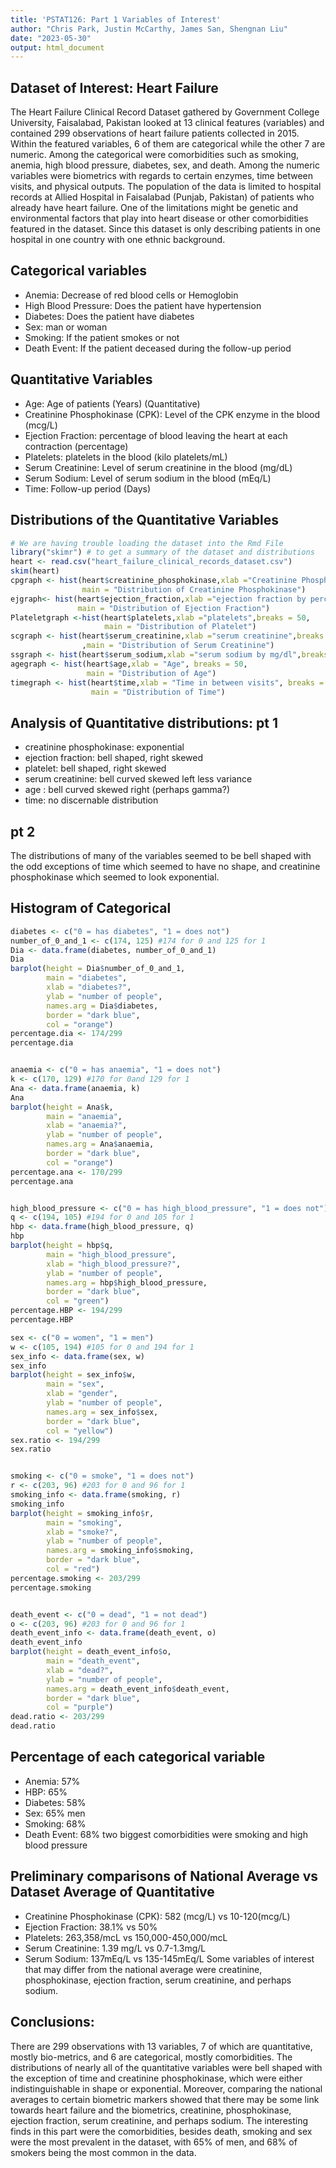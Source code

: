 ```yaml
---
title: 'PSTAT126: Part 1 Variables of Interest'
author: "Chris Park, Justin McCarthy, James San, Shengnan Liu"
date: "2023-05-30"
output: html_document
---
```


## Dataset of Interest: Heart Failure
The Heart Failure Clinical Record Dataset gathered by Government College University, Faisalabad, Pakistan looked at 13 clinical features (variables) and contained 299 observations of heart failure patients collected in 2015. Within the featured variables, 6 of them are categorical while the other 7 are numeric. Among the categorical were comorbidities such as smoking, anemia, high blood pressure, diabetes, sex, and death. Among the numeric variables were biometrics with regards to certain enzymes, time between visits, and physical outputs.
The population of the data is limited to hospital records at Allied Hospital in Faisalabad (Punjab, Pakistan) of patients who already have heart failure. One of the limitations might be genetic and environmental factors that play into heart disease or other comorbidities featured in the dataset. Since this dataset is only describing patients in one hospital in one country with one ethnic background.

## Categorical variables
+ Anemia: Decrease of red blood cells or Hemoglobin
+ High Blood Pressure: Does the patient have hypertension 
+ Diabetes: Does the patient have diabetes
+ Sex: man or woman
+ Smoking: If the patient smokes or not
+ Death Event: If the patient deceased during the follow-up period

## Quantitative Variables
+ Age: Age of patients (Years) (Quantitative)
+ Creatinine Phosphokinase (CPK): Level of the CPK enzyme in the blood (mcg/L)
+ Ejection Fraction: percentage of blood leaving the heart at each contraction (percentage)
+ Platelets: platelets in the blood (kilo platelets/mL)
+ Serum Creatinine: Level of serum creatinine in the blood (mg/dL)
+ Serum Sodium: Level of serum sodium in the blood (mEq/L)
+ Time: Follow-up period (Days)

## Distributions of the Quantitative Variables
```r
# We are having trouble loading the dataset into the Rmd File
library("skimr") # to get a summary of the dataset and distributions
heart <- read.csv("heart_failure_clinical_records_dataset.csv")
skim(heart)
cpgraph <- hist(heart$creatinine_phosphokinase,xlab ="Creatinine Phosphokinase",breaks = 30,
                main = "Distribution of Creatinine Phosphokinase")
ejgraph<- hist(heart$ejection_fraction,xlab ="ejection fraction by percentage",breaks = 20,
               main = "Distribution of Ejection Fraction")
Plateletgraph <-hist(heart$platelets,xlab ="platelets",breaks = 50,
                     main = "Distribution of Platelet")
scgraph <- hist(heart$serum_creatinine,xlab ="serum creatinine",breaks = 100
                ,main = "Distribution of Serum Creatinine")
ssgraph <- hist(heart$serum_sodium,xlab ="serum sodium by mg/dl",breaks=20,main = "Distribution of Serum Sodium")
agegraph <- hist(heart$age,xlab = "Age", breaks = 50, 
                 main = "Distribution of Age")
timegraph <- hist(heart$time,xlab = "Time in between visits", breaks = 50, 
                  main = "Distribution of Time")
```

## Analysis of Quantitative distributions: pt 1
+ creatinine phosphokinase: exponential
+ ejection fraction: bell shaped, right skewed 
+ platelet: bell shaped, right skewed
+ serum creatinine: bell curved skewed left less variance 
+ age : bell curved skewed right (perhaps gamma?)
+ time: no discernable distribution

## pt 2
The distributions of many of the variables seemed to be bell shaped with the odd exceptions of time which seemed to have no shape, and creatinine phosphokinase which seemed to look exponential.

## Histogram of Categorical
```r
diabetes <- c("0 = has diabetes", "1 = does not")
number_of_0_and_1 <- c(174, 125) #174 for 0 and 125 for 1
Dia <- data.frame(diabetes, number_of_0_and_1)
Dia
barplot(height = Dia$number_of_0_and_1,
        main = "diabetes", 
        xlab = "diabetes?", 
        ylab = "number of people", 
        names.arg = Dia$diabetes,
        border = "dark blue", 
        col = "orange")
percentage.dia <- 174/299
percentage.dia


anaemia <- c("0 = has anaemia", "1 = does not")
k <- c(170, 129) #170 for 0and 129 for 1
Ana <- data.frame(anaemia, k)
Ana
barplot(height = Ana$k,
        main = "anaemia", 
        xlab = "anaemia?", 
        ylab = "number of people", 
        names.arg = Ana$anaemia,
        border = "dark blue", 
        col = "orange")
percentage.ana <- 170/299
percentage.ana


high_blood_pressure <- c("0 = has high_blood_pressure", "1 = does not")
q <- c(194, 105) #194 for 0 and 105 for 1
hbp <- data.frame(high_blood_pressure, q)
hbp
barplot(height = hbp$q,
        main = "high_blood_pressure", 
        xlab = "high_blood_pressure?", 
        ylab = "number of people", 
        names.arg = hbp$high_blood_pressure,
        border = "dark blue", 
        col = "green")
percentage.HBP <- 194/299
percentage.HBP

sex <- c("0 = women", "1 = men")
w <- c(105, 194) #105 for 0 and 194 for 1
sex_info <- data.frame(sex, w)
sex_info
barplot(height = sex_info$w,
        main = "sex", 
        xlab = "gender", 
        ylab = "number of people", 
        names.arg = sex_info$sex,
        border = "dark blue", 
        col = "yellow")
sex.ratio <- 194/299
sex.ratio


smoking <- c("0 = smoke", "1 = does not")
r <- c(203, 96) #203 for 0 and 96 for 1 
smoking_info <- data.frame(smoking, r)
smoking_info
barplot(height = smoking_info$r,
        main = "smoking", 
        xlab = "smoke?", 
        ylab = "number of people", 
        names.arg = smoking_info$smoking,
        border = "dark blue", 
        col = "red")
percentage.smoking <- 203/299
percentage.smoking


death_event <- c("0 = dead", "1 = not dead")
o <- c(203, 96) #203 for 0 and 96 for 1 
death_event_info <- data.frame(death_event, o)
death_event_info
barplot(height = death_event_info$o,
        main = "death_event", 
        xlab = "dead?", 
        ylab = "number of people", 
        names.arg = death_event_info$death_event,
        border = "dark blue", 
        col = "purple")
dead.ratio <- 203/299
dead.ratio
```
## Percentage of each categorical variable
+ Anemia:         57%
+ HBP:            65%
+ Diabetes:       58%
+ Sex:            65% men
+ Smoking:        68%
+ Death Event:    68%
two biggest comorbidities were smoking and high blood pressure

## Preliminary comparisons of National Average vs Dataset Average of Quantitative
+ Creatinine Phosphokinase (CPK): 582 (mcg/L) vs 10-120(mcg/L)
+ Ejection Fraction: 38.1% vs 50%
+ Platelets: 263,358/mcL vs 150,000-450,000/mcL
+ Serum Creatinine: 1.39 mg/L vs 0.7-1.3mg/L
+ Serum Sodium: 137mEq/L vs 135-145mEq/L
Some variables of interest that may differ from the national average were creatinine, phosphokinase, ejection fraction, serum creatinine, and perhaps sodium.

## Conclusions:
There are 299 observations with 13 variables, 7 of which are quantitative, mostly bio-metrics, and 6 are categorical, mostly comorbidities.
The distributions of nearly all of the quantitative variables were bell shaped with the exception of time and creatinine phosphokinase, which were either indistinguishable in shape or exponential. Moreover, comparing the national averages to certain biometric markers showed that there may be some link towards heart failure and the biometrics, creatinine, phosphokinase, ejection fraction, serum creatinine, and perhaps sodium.
The interesting finds in this part were the comorbidities, besides death, smoking and sex were the most prevalent in the dataset, with 65% of men, and 68% of smokers being the most common in the data.




